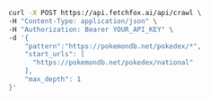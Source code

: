 <CodeGroup>

```bash curl
curl -X POST https://api.fetchfox.ai/api/crawl \
-H "Content-Type: application/json" \
-H "Authorization: Bearer YOUR_API_KEY" \
-d '{
    "pattern":"https://pokemondb.net/pokedex/*",
    "start_urls": [
      "https://pokemondb.net/pokedex/national"
    ],
    "max_depth": 1
}'
```

</CodeGroup>
